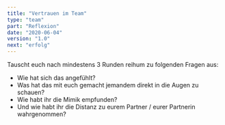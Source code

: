 ```yaml
---
title: "Vertrauen im Team"
type: "team"
part: "Reflexion"
date: "2020-06-04"
version: "1.0"
next: "erfolg"
---
```


Tauscht euch nach mindestens 3 Runden reihum zu folgenden Fragen aus:
* Wie hat sich das angefühlt?
* Was hat das mit euch gemacht jemandem direkt in die Augen zu schauen?
* Wie habt ihr die Mimik empfunden?
* Und wie habt ihr die Distanz zu eurem Partner / eurer Partnerin wahrgenommen?
